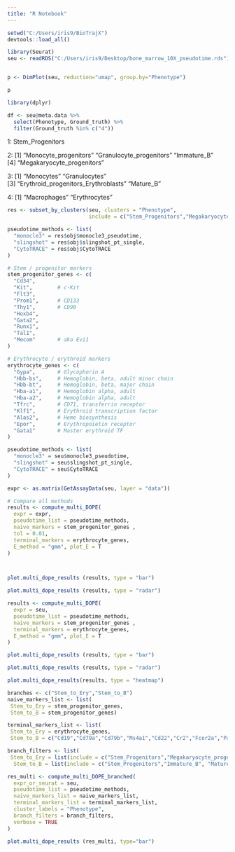 ```yaml
---
title: "R Notebook"
---
```


```r
setwd("C:/Users/iris9/BioTrajX")
devtools::load_all() 
```

```r
library(Seurat)
seu <- readRDS("C:/Users/iris9/Desktop/bone_marrow_10X_pseudotime.rds")


p <- DimPlot(seu, reduction="umap", group.by="Phenotype")

p
```


```r
library(dplyr)

df <- seu@meta.data %>%
  select(Phenotype, Ground_truth) %>%
  filter(Ground_truth %in% c("4"))
```

1:
Stem_Progenitors 

2:
[1] "Monocyte_progenitors"      "Granulocyte_progenitors"   "Immature_B"               
[4] "Megakaryocyte_progenitors"

3:
[1] "Monocytes"                           "Granulocytes"                       
[3] "Erythroid_progenitors_Erythroblasts" "Mature_B" 

4:
[1] "Macrophages"  "Erythrocytes"



```r
res <- subset_by_clusters(seu, clusters = "Phenotype",
                          include = c("Stem_Progenitors","Megakaryocyte_progenitors", "Erythroid_progenitors_Erythroblasts", "Erythrocytes"))

pseudotime_methods <- list(
  "monocle3" = res$obj$monocle3_pseudotime,
  "slingshot" = res$obj$slingshot_pt_single, 
  "CytoTRACE" = res$obj$CytoTRACE
)

```



```r
# Stem / progenitor markers
stem_progenitor_genes <- c(
  "Cd34",
  "Kit",        # c-Kit
  "Flt3",
  "Prom1",      # CD133
  "Thy1",       # CD90
  "Hoxb4",
  "Gata2",
  "Runx1",
  "Tal1",
  "Mecom"       # aka Evi1
)

# Erythrocyte / erythroid markers
erythrocyte_genes <- c(
  "Gypa",       # Glycophorin A
  "Hbb-bs",     # Hemoglobin, beta, adult minor chain
  "Hbb-bt",     # Hemoglobin, beta, major chain
  "Hba-a1",     # Hemoglobin alpha, adult
  "Hba-a2",     # Hemoglobin alpha, adult
  "Tfrc",       # CD71, transferrin receptor
  "Klf1",       # Erythroid transcription factor
  "Alas2",      # Heme biosynthesis
  "Epor",       # Erythropoietin receptor
  "Gata1"       # Master erythroid TF
)

pseudotime_methods <- list(
  "monocle3" = seu$monocle3_pseudotime,
  "slingshot" = seu$slingshot_pt_single, 
  "CytoTRACE" = seu$CytoTRACE
)

expr <- as.matrix(GetAssayData(seu, layer = "data"))

# Compare all methods
results <- compute_multi_DOPE(
  expr = expr,
  pseudotime_list = pseudotime_methods,
  naive_markers = stem_progenitor_genes ,
  tol = 0.01,
  terminal_markers = erythrocyte_genes,
  E_method = "gmm", plot_E = T
)



plot.multi_dope_results (results, type = "bar")

plot.multi_dope_results (results, type = "radar")
```

```r
results <- compute_multi_DOPE(
  expr = seu,
  pseudotime_list = pseudotime_methods,
  naive_markers = stem_progenitor_genes ,
  terminal_markers = erythrocyte_genes,
  E_method = "gmm", plot_E = T
)

plot.multi_dope_results (results, type = "bar")

plot.multi_dope_results (results, type = "radar")

plot.multi_dope_results(results, type = "heatmap")
```


```r
branches <- c("Stem_to_Ery","Stem_to_B")
naive_markers_list <- list(
 Stem_to_Ery = stem_progenitor_genes,
 Stem_to_B = stem_progenitor_genes)

terminal_markers_list <- list(
 Stem_to_Ery = erythrocyte_genes,
 Stem_to_B = c("Cd19","Cd79a","Cd79b","Ms4a1","Cd22","Cr2","Fcer2a","Pax5","Ebf1","Irf4"))

branch_filters <- list(
 Stem_to_Ery = list(include = c("Stem_Progenitors","Megakaryocyte_progenitors", "Erythroid_progenitors_Erythroblasts", "Erythrocytes"), min_cells = 50),
  Stem_to_B = list(include = c("Stem_Progenitors","Immature_B", "Mature_B"), min_cells = 50))

res_multi <- compute_multi_DOPE_branched(
  expr_or_seurat = seu,
  pseudotime_list = pseudotime_methods,
  naive_markers_list = naive_markers_list,
  terminal_markers_list = terminal_markers_list,
  cluster_labels = "Phenotype",
  branch_filters = branch_filters,
  verbose = TRUE
)
```

```r
plot.multi_dope_results (res_multi, type="bar")
```

